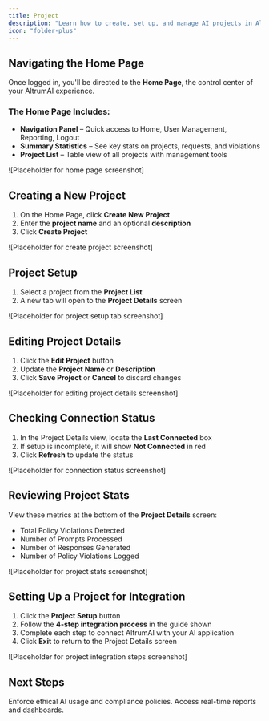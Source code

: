 ```yaml
---
title: Project
description: "Learn how to create, set up, and manage AI projects in AltrumAI"
icon: "folder-plus"
---
```


## Navigating the Home Page

Once logged in, you'll be directed to the **Home Page**, the control center of your AltrumAI experience.

### The Home Page Includes:
- **Navigation Panel** – Quick access to Home, User Management, Reporting, Logout
- **Summary Statistics** – See key stats on projects, requests, and violations
- **Project List** – Table view of all projects with management tools

![Placeholder for home page screenshot]

## Creating a New Project

1. On the Home Page, click **Create New Project**
2. Enter the **project name** and an optional **description**
3. Click **Create Project**

![Placeholder for create project screenshot]

## Project Setup

1. Select a project from the **Project List**
2. A new tab will open to the **Project Details** screen

![Placeholder for project setup tab screenshot]

## Editing Project Details

1. Click the **Edit Project** button
2. Update the **Project Name** or **Description**
3. Click **Save Project** or **Cancel** to discard changes

![Placeholder for editing project details screenshot]

## Checking Connection Status

1. In the Project Details view, locate the **Last Connected** box
2. If setup is incomplete, it will show **Not Connected** in red
3. Click **Refresh** to update the status

![Placeholder for connection status screenshot]

## Reviewing Project Stats

View these metrics at the bottom of the **Project Details** screen:
- Total Policy Violations Detected
- Number of Prompts Processed
- Number of Responses Generated
- Number of Policy Violations Logged

![Placeholder for project stats screenshot]

## Setting Up a Project for Integration

1. Click the **Project Setup** button
2. Follow the **4-step integration process** in the guide shown
3. Complete each step to connect AltrumAI with your AI application
4. Click **Exit** to return to the Project Details screen

![Placeholder for project integration steps screenshot]

## Next Steps

<CardGroup cols={2}>
  <Card
    title="Configure Policies"
    icon="shield"
    href="/product-guide/configuring-policies-and-settings"
  >
    Enforce ethical AI usage and compliance policies.
  </Card>
  <Card
    title="Track AI Activity"
    icon="chart-line"
    href="/product-guide/generating-and-viewing-reports"
  >
    Access real-time reports and dashboards.
  </Card>
</CardGroup>
